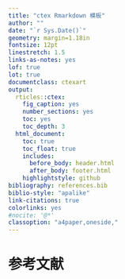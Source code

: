 ```yaml
---
title: "ctex Rmarkdown 模板"
author: ""
date: "`r Sys.Date()`"
geometry: margin=1.18in
fontsize: 12pt
linestretch: 1.5
links-as-notes: yes
lof: true
lot: true
documentclass: ctexart
output:
  rticles::ctex:
    fig_caption: yes
    number_sections: yes
    toc: yes
    toc_depth: 3
  html_document:
    toc: true
    toc_float: true
    includes:
      before_body: header.html
      after_body: footer.html
    highlightstyle: github
bibliography: references.bib
biblio-style: "apalike"
link-citations: true
colorlinks: yes
#nocite: '@*'
classoption: "a4paper,oneside,"
---
```





# 参考文献  
